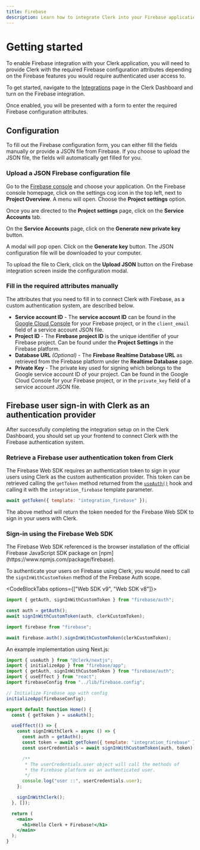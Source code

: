 ```yaml
---
title: Firebase
description: Learn how to integrate Clerk into your Firebase application.
---
```


# Getting started

To enable Firebase integration with your Clerk application, you will need to provide Clerk with the required Firebase configuration attributes depending on the Firebase features you would require authenticated user access to.

To get started, navigate to the [Integrations](https://dashboard.clerk.com/last-active?path=integrations) page in the Clerk Dashboard and turn on the Firebase integration.

<Images
  width={3024}
  height={1648}
  src="/docs/images/integrations/firebase/integrations.webp"
  alt="The Integrations page in the Clerk Dashboard. A red arrow points to the toggle next to 'Firebase'."
/>

Once enabled, you will be presented with a form to enter the required Firebase configuration attributes.

<Images
  width={2488}
  height={1398}
  src="/docs/images/integrations/firebase/configuration-settings.webp"
  alt="The Firebase configuration form in the Clerk Dashboard."
/>

## Configuration

To fill out the Firebase configuration form, you can either fill the fields manually or provide a JSON file from Firebase. If you choose to upload the JSON file, the fields will automatically get filled for you.

### Upload a JSON Firebase configuration file

Go to the [Firebase console](https://console.firebase.google.com/) and choose your application. On the Firebase console homepage, click on the settings cog icon in the top left, next to **Project Overview**. A menu will open. Choose the **Project settings** option.

<Images
  width={3024}
  height={1652}
  src="/docs/images/integrations/firebase/firebase-homepage.webp"
  alt="The Firebase console homepage for the user's chosen application instance. A red arrow points to the settings cog icon in the top left corner, next to 'Project Overview'. The settings menu is open, and a red arrow is pointing to the 'Project settings' option."
/>

Once you are directed to the **Project settings** page, click on the **Service Accounts** tab. 

<Images
  width={3024}
  height={1652}
  src="/docs/images/integrations/firebase/project-settings.webp"
  alt="The 'Project settings' page in the Firebase console. A red arrow points to the 'Service Accounts' tab."
/>

On the **Service Accounts** page, click on the **Generate new private key** button.

<Images
  width={3024}
  height={1652}
  src="/docs/images/integrations/firebase/service-accounts.webp"
  alt="The 'Service Accounts' page in the Firebase console. A red arrow points to the 'Generate new private key' button."
/>

A modal will pop open. Click on the **Generate key** button. The JSON configuration file will be downloaded to your computer.

<Images
  width={3024}
  height={1652}
  src="/docs/images/integrations/firebase/generate-key.webp"
  alt="The 'Generate new private key' modal in the Firebase console. A red arrow points to the 'Generate key' button."
/>

To upload the file to Clerk, click on the **Upload JSON** button on the Firebase integration screen inside the configuration modal.

<Images
  width={3024}
  height={1652}
  src="/docs/images/integrations/firebase/upload-json.webp"
  alt="The Firebase configuration form in the Clerk Dashboard. A red arrow is pointing to the 'Upload JSON' button."
/>

### Fill in the required attributes manually

The attributes that you need to fill in to connect Clerk with Firebase, as a custom authentication system, are described below.

- **Service account ID** - The **service account ID** can be found in the [Google Cloud Console](https://console.cloud.google.com/projectselector2/iam-admin/serviceaccounts?consoleUI=FIREBASE&hl=fi&supportedpurview=project) for your Firebase project, or in the `client_email` field of a service account JSON file.
- **Project ID** - The **Firebase project ID** is the unique identifier of your Firebase project. Can be found under the **Project Settings** in the Firebase platform.
- **Database URL** *(Optional)* - The **Firebase Realtime Database URL** as retrieved from the Firebase platform under the **Realtime Database** page.
- **Private Key** - The private key used for signing which belongs to the Google service account ID of your project. Can be found in the Google Cloud Console for your Firebase project, or in the `private_key` field of a service account JSON file.

## Firebase user sign-in with Clerk as an authentication provider

After successfully completing the integration setup on in the Clerk Dashboard, you should set up your frontend to connect Clerk with the Firebase authentication system.

<Steps>

### Retrieve a Firebase user authentication token from Clerk

The Firebase Web SDK requires an authentication token to sign in your users using Clerk as the custom authentication provider. This token can be retrieved calling the `getToken` method returned from the [`useAuth()`](/docs/references/react/use-auth) hook and calling it with the `integration_firebase` template parameter.

```jsx
await getToken({ template: "integration_firebase" });
```

The above method will return the token needed for the Firebase Web SDK to sign in your users with Clerk.

### Sign-in using the Firebase Web SDK

<Callout type="info">
  The Firebase Web SDK referenced is the browser installation of the official Firebase JavaScript SDK package on [npm](https://www.npmjs.com/package/firebase).
</Callout>

To authenticate your users on Firebase using Clerk, you would need to call the `signInWithCustomToken` method of the Firebase Auth scope.

<CodeBlockTabs options={["Web SDK v9", "Web SDK v8"]}>
```jsx
import { getAuth, signInWithCustomToken } from "firebase/auth";

const auth = getAuth();
await signInWithCustomToken(auth, clerkCustomToken);
```

```jsx
import firebase from "firebase";

await firebase.auth().signInWithCustomToken(clerkCustomToken);
```
</CodeBlockTabs>

An example implementation using Next.js:

```jsx
import { useAuth } from "@clerk/nextjs";
import { initializeApp } from "firebase/app";
import { getAuth, signInWithCustomToken } from "firebase/auth";
import { useEffect } from "react";
import firebaseConfig from "../lib/firebase.config";

// Initialize Firebase app with config
initializeApp(firebaseConfig);

export default function Home() {
  const { getToken } = useAuth();

  useEffect(() => {
    const signInWithClerk = async () => {
      const auth = getAuth();
      const token = await getToken({ template: "integration_firebase" });
      const userCredentials = await signInWithCustomToken(auth, token);

      /**
       * The userCredentials.user object will call the methods of
       * the Firebase platform as an authenticated user.
       */
      console.log("user ::", userCredentials.user);
    };

    signInWithClerk();
  }, []);

  return (
    <main>
      <h1>Hello Clerk + Firebase!</h1>
    </main>
  );
}
```
</Steps>


